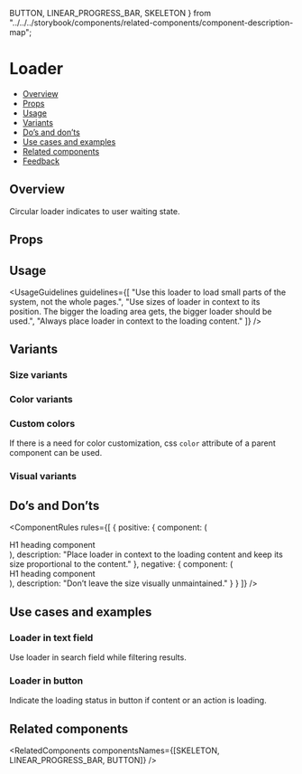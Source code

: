   BUTTON,
  LINEAR_PROGRESS_BAR,
  SKELETON
} from "../../../storybook/components/related-components/component-description-map";

<Meta of={LoaderStories} />

# Loader

- [Overview](#overview)
- [Props](#props)
- [Usage](#usage)
- [Variants](#variants)
- [Do’s and don’ts](#dos-and-donts)
- [Use cases and examples](#use-cases-and-examples)
- [Related components](#related-components)
- [Feedback](#feedback)

## Overview

Circular loader indicates to user waiting state.

<Canvas>
  <Story of={LoaderStories.Overview} />
</Canvas>

## Props

<PropsTable />

## Usage

<UsageGuidelines
  guidelines={[
    "Use this loader to load small parts of the system, not the whole pages.",
    "Use sizes of loader in context to its position. The bigger the loading area gets, the bigger loader should be used.",
    "Always place loader in context to the loading content."
  ]}
/>

<TipSkeleton />

## Variants

### Size variants

<Canvas>
  <Story of={LoaderStories.SizeVariants} />
</Canvas>

### Color variants

<Canvas>
  <Story of={LoaderStories.ColorVariants} />
</Canvas>

### Custom colors

If there is a need for color customization, css `color` attribute of a parent component can be used.

<Canvas>
  <Story of={LoaderStories.CustomColors} />
</Canvas>

### Visual variants

<Canvas>
  <Story of={LoaderStories.VisualVariants} />
</Canvas>

## Do’s and Don’ts

<ComponentRules
  rules={[
    {
      positive: {
        component: (
          <Flex direction={Flex.directions.ROW}>
            <div className="monday-storybook-loader_dos-and-donts_heading">H1 heading component</div>
            <Loader size={Loader.sizes.SMALL} hasBackground />
          </Flex>
        ),
        description: "Place loader in context to the loading content and keep its size proportional to the content."
      },
      negative: {
        component: (
          <Flex direction={Flex.directions.ROW}>
            <div className="monday-storybook-loader_dos-and-donts_heading">H1 heading component</div>
            <Loader size={Loader.sizes.LARGE} hasBackground />
          </Flex>
        ),
        description: "Don’t leave the size visually unmaintained."
      }
    }
  ]}
/>

## Use cases and examples

### Loader in text field

Use loader in search field while filtering results.

<Canvas>
  <Story of={LoaderStories.LoaderInTextField} />
</Canvas>

### Loader in button

Indicate the loading status in button if content or an action is loading.

<Canvas>
  <Story of={LoaderStories.LoaderInButton} />
</Canvas>

## Related components

<RelatedComponents componentsNames={[SKELETON, LINEAR_PROGRESS_BAR, BUTTON]} />

